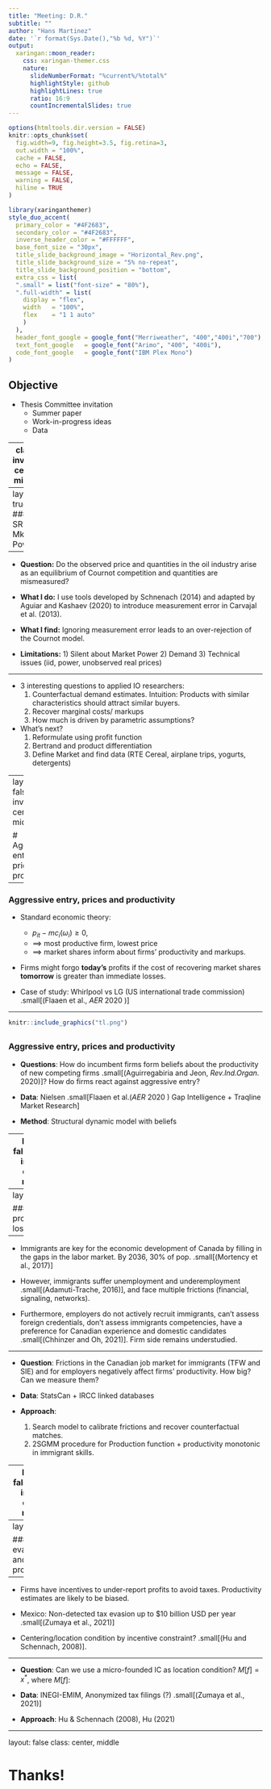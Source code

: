 ```yaml
---
title: "Meeting: D.R."
subtitle: ""  
author: "Hans Martinez"
date: '`r format(Sys.Date(),"%b %d, %Y")`'
output:
  xaringan::moon_reader:
    css: xaringan-themer.css
    nature:
      slideNumberFormat: "%current%/%total%"
      highlightStyle: github
      highlightLines: true
      ratio: 16:9
      countIncrementalSlides: true
---
```


```r
options(htmltools.dir.version = FALSE)
knitr::opts_chunk$set(
  fig.width=9, fig.height=3.5, fig.retina=3,
  out.width = "100%",
  cache = FALSE,
  echo = FALSE,
  message = FALSE, 
  warning = FALSE,
  hiline = TRUE
)
```

```r
library(xaringanthemer)
style_duo_accent(
  primary_color = "#4F2683",
  secondary_color = "#4F2683",
  inverse_header_color = "#FFFFFF",
  base_font_size = "30px",
  title_slide_background_image = "Horizontal_Rev.png",
  title_slide_background_size = "5% no-repeat",
  title_slide_background_position = "bottom",
  extra_css = list(
  ".small" = list("font-size" = "80%"),
  ".full-width" = list(
    display = "flex",
    width   = "100%",
    flex    = "1 1 auto"
    )
  ),
  header_font_google = google_font("Merriweather", "400","400i","700"),
  text_font_google   = google_font("Arimo", "400", "400i"),
  code_font_google   = google_font("IBM Plex Mono")
)
```

## Objective

- Thesis Committee invitation
  - Summer paper
  - Work-in-progress ideas
  - Data

---
class: inverse center middle

# Stochastic revealed preferences and market power

---
layout: true
### SRP + Mkt Power

---

- **Question:** Do the observed price and quantities in the oil industry arise as an equilibrium of Cournot competition and quantities are mismeasured?

- **What I do:** I use tools developed by Schnenach (2014) and adapted by Aguiar and Kashaev (2020) to introduce measurement error in Carvajal et al. (2013).

- **What I find:** Ignoring measurement error leads to an over-rejection of the Cournot model.

- **Limitations:** 1) Silent about Market Power 2) Demand 3) Technical issues (iid, power, unobserved real prices)

---

- 3 interesting questions to applied IO researchers:
  1. Counterfactual demand estimates. Intuition: Products with similar characteristics should attract similar buyers.
  1. Recover marginal costs/ markups
  1. How much is driven by parametric assumptions?

- What's next?
  1. Reformulate using profit function
  1. Bertrand and product differentiation
  1. Define Market and find data (RTE Cereal, airplane trips, yogurts, detergents)
  
---
layout: false
class: inverse center middle

# Aggressive entry, prices and productivity

---

### Aggressive entry, prices and productivity


* Standard economic theory:
  * $p_{it}-mc_{i}(\omega_i)\ge0$, 
  * $\implies$ most productive firm, lowest price 
  * $\implies$ market shares inform about firms' productivity and markups.

* Firms might forgo **today's** profits if the cost of recovering market shares **tomorrow** is greater than immediate losses.

* Case of study: Whirlpool vs LG (US international trade commission) .small[(Flaaen et al., _AER_ 2020 )]


---

```r
knitr::include_graphics("tl.png")
```


<!-- ![](tl.png) -->
---
### Aggressive entry, prices and productivity

* **Questions**: How do incumbent firms form beliefs about the productivity of new competing firms .small[(Aguirregabiria and Jeon, _Rev.Ind.Organ._ 2020)]? How do firms react against aggressive entry? 

* **Data**: Nielsen .small[Flaaen et al.(_AER_ 2020 ) Gap Intelligence + Traqline Market Research]

* **Method**: Structural dynamic model with beliefs 

---
layout: false
class: inverse center middle

# Immigrant job market and productivity losses in Canada

---
layout: true

### IJB + productivity losses

---

* Immigrants are key for the economic development of Canada by filling in the gaps in the labor market. By 2036, 30% of pop. .small[(Mortency et al., 2017)]

* However, immigrants suffer unemployment and underemployment .small[(Adamuti-Trache, 2016)], and face multiple frictions (financial, signaling, networks).

* Furthermore, employers do not actively recruit immigrants, can't assess foreign credentials, don't assess immigrants competencies, have a preference for Canadian experience and domestic candidates .small[(Chhinzer and Oh, 2021)]. Firm side remains understudied. 

---

* **Question**: Frictions in the Canadian job market for immigrants (TFW and SIE) and for employers negatively affect firms' productivity. How big? Can we measure them?

* **Data**: StatsCan + IRCC linked databases

* **Approach**: 
  1. Search model to calibrate frictions and recover counterfactual matches.
  2. 2SGMM procedure for Production function + productivity monotonic in immigrant skills.


---
layout: false
class: inverse center middle

# Tax evasion and productivity in Mexico

---
layout: true

### Tax evasion and productivity

---

* Firms have incentives to under-report profits to avoid taxes. Productivity estimates are likely to be biased.

* Mexico: Non-detected tax evasion up to $10 billion USD per year .small[(Zumaya et al., 2021)]

* Centering/location condition by incentive constraint? .small[(Hu and Schennach, 2008)].

\begin{align}
  y&=f(x^*,\omega) \\
  x&=x^*+\Delta x(s) \\
  \Delta x(s) &= \left \{ \begin{array}{ll}
    0 & (1-\tau)\Pi(x^*) \ge \Pi(x^*)-\tau\Pi(x)-\kappa Pr(a)-c(\Delta x) \\
    \mathbf R_{++} & otherwise
  \end{array} \right.\\
\end{align}

---

* **Question**: Can we use a micro-founded IC as location condition? $M[f]=x^*$, where $M[f]$:

\begin{equation}
  \sup\left \{ v: \int^{v}_{x^*} \left \{ \tau [\Pi(x^*)-\Pi(x)]-c(x-x^*)\right\} f_{X|X^*}(x|x^*) dx \le\kappa Pr(a)  \right\}
\end{equation}

* **Data**: INEGI-EMIM, Anonymized tax filings (?) .small[(Zumaya et al., 2021)]

* **Approach**: Hu & Schennach (2008), Hu (2021) 


---
layout: false
class: center, middle

# Thanks!

